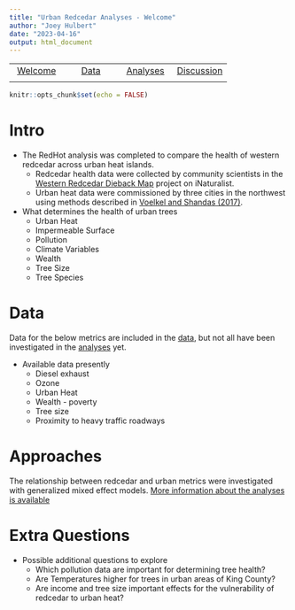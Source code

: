 ```yaml
---
title: "Urban Redcedar Analyses - Welcome"
author: "Joey Hulbert"
date: "2023-04-16"
output: html_document
---
```



|            |            |            |            |
|:----------:|:----------:|:----------:|:----------:|
|[Welcome](https://jmhulbert.github.io/redhot)|[Data](https://jmhulbert.github.io/redhot/data)|[ Analyses](https://jmhulbert.github.io/redhot/analyses)|[Discussion](https://jmhulbert.github.io/redcedar/discussion)|
|             |           |            |            |


```r
knitr::opts_chunk$set(echo = FALSE)
```

# Intro

* The RedHot analysis was completed to compare the health of western redcedar across urban heat islands. 
  + Redcedar health data were collected by community scientists in the [Western Redcedar Dieback Map](https://www.inaturalist.org/projects/western-redcedar-dieback-map) project on iNaturalist. 
  + Urban heat data were commissioned by three cities in the northwest using methods described in [Voelkel and Shandas (2017)](https://www.mdpi.com/2225-1154/5/2/41). 

* What determines the health of urban trees
    + Urban Heat
    + Impermeable Surface
    + Pollution
    + Climate Variables
    + Wealth
    + Tree Size
    + Tree Species

# Data

Data for the below metrics are included in the [data](https://jmhulbert.github.io/data/), but not all have been investigated in the [analyses](https://jmhulbert.github.io/analyses/) yet. 

* Available data presently
    + Diesel exhaust
    + Ozone
    + Urban Heat
    + Wealth - poverty
    + Tree size
    + Proximity to heavy traffic roadways




# Approaches

The relationship between redcedar and urban metrics were investigated with generalized mixed effect models. [More information about the analyses is available](https://jmhulbert.github.io/analyses/)



# Extra Questions

* Possible additional questions to explore
  + Which pollution data are important for determining tree health?
  + Are Temperatures higher for trees in urban areas of King County?
  + Are income and tree size important effects for the vulnerability of redcedar to urban heat? 



